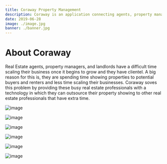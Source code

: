 ```yaml
---
title: Coraway Property Management
description: Coraway is an application connecting agents, property managers, and landlords to request and book property showings on-demand.
date: 2019-06-28
image: ./image.jpg
banner: ./banner.jpg
---
```

<h1> About Coraway</h1>

Real Estate agents, property managers, and landlords have a difficult time scaling their business once it begins to grow and they have clientel. A big reason for this is, they are spending time showing properties to potential buyers and renters and less time scaling their businesses. 
Coraway soves this problem by providing these busy real estate professionals with a technology in which they can outsource their property showing to other real estate professionals that have extra time. 

<Row>
<Col>

![image](./b1.jpg)

</Col>
<Col>

![image](./b2.jpg)

</Col>
</Row>

<Row>
<Col>

![image](./w1.jpg)

</Col>
</Row>

<Row>
<Col>

![image](./l1.jpg)

</Col>
<Col>

![image](./l2.jpg)

</Col>

<Col>

![image](./l3.jpg)

</Col>
</Row>